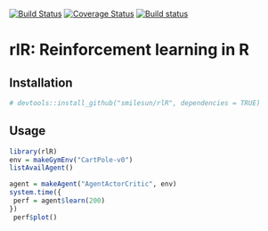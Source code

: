[![Build Status](https://travis-ci.com/smilesun/rlR.svg?branch=master)](https://travis-ci.com/smilesun/rlR)
[![Coverage Status](https://coveralls.io/repos/github/smilesun/rlR/badge.svg?branch=master)](https://coveralls.io/github/smilesun/rlR?branch=master)
[![Build status](https://ci.appveyor.com/api/projects/status/d0oyb358bh3e8r7r?svg=true)](https://ci.appveyor.com/project/smilesun/rlr)




# rlR: Reinforcement learning in R

## Installation
```r
# devtools::install_github("smilesun/rlR", dependencies = TRUE)
```

## Usage
```r
library(rlR)
env = makeGymEnv("CartPole-v0")
listAvailAgent()
```


```r
agent = makeAgent("AgentActorCritic", env)
system.time({
 perf = agent$learn(200)
})
 perf$plot()
```
